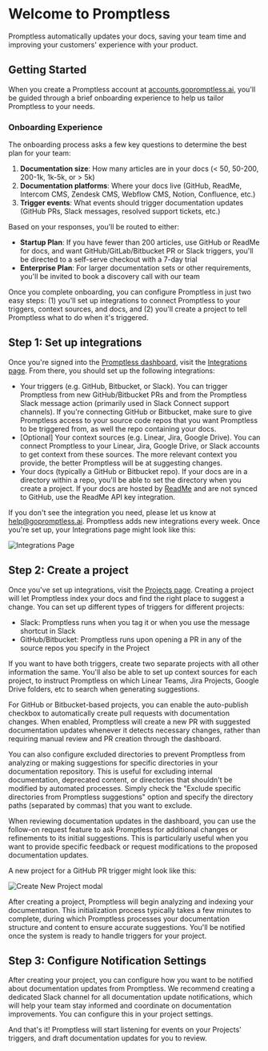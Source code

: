 # Welcome to Promptless


Promptless automatically updates your docs, saving your team time and improving your customers' experience with your product.

## Getting Started

When you create a Promptless account at [accounts.gopromptless.ai](https://accounts.gopromptless.ai), you'll be guided through a brief onboarding experience to help us tailor Promptless to your needs.

### Onboarding Experience

The onboarding process asks a few key questions to determine the best plan for your team:

1. **Documentation size**: How many articles are in your docs (< 50, 50-200, 200-1k, 1k-5k, or > 5k)
2. **Documentation platforms**: Where your docs live (GitHub, ReadMe, Intercom CMS, Zendesk CMS, Webflow CMS, Notion, Confluence, etc.)
3. **Trigger events**: What events should trigger documentation updates (GitHub PRs, Slack messages, resolved support tickets, etc.)

Based on your responses, you'll be routed to either:

- **Startup Plan**: If you have fewer than 200 articles, use GitHub or ReadMe for docs, and want GitHub/GitLab/Bitbucket PR or Slack triggers, you'll be directed to a self-serve checkout with a 7-day trial
- **Enterprise Plan**: For larger documentation sets or other requirements, you'll be invited to book a discovery call with our team

Once you complete onboarding, you can configure Promptless in just two easy steps: (1) you'll set up integrations to connect Promptless to your triggers, context sources, and docs, and (2) you'll create a project to tell Promptless what to do when it's triggered.

## Step 1: Set up integrations

Once you're signed into the [Promptless dashboard](https://app.gopromptless.ai/), visit the [Integrations page](https://app.gopromptless.ai/integrations). From there, you should set up the following integrations:

* Your triggers (e.g. GitHub, Bitbucket, or Slack). You can trigger Promptless from new GitHub/Bitbucket PRs and from the Promptless Slack message action (primarily used in Slack Connect support channels). If you're connecting GitHub or Bitbucket, make sure to give Promptless access to your source code repos that you want Promptless to be triggered from, as well the repo containing your docs.  
* [Optional] Your context sources (e.g. Linear, Jira, Google Drive). You can connect Promptless to your Linear, Jira, Google Drive, or Slack accounts to get context from these sources. The more relevant context you provide, the better Promptless will be at suggesting changes.
* Your docs (typically a GitHub or Bitbucket repo). If your docs are in a directory within a repo, you'll be able to set the directory when you create a project. If your docs are hosted by [ReadMe](https://readme.com/) and are not synced to GitHub, use the ReadMe API key integration. 

If you don't see the integration you need, please let us know at [help@gopromptless.ai](mailto:help@gopromptless.ai). Promptless adds new integrations every week. Once you're set up, your Integrations page might look like this:

<Frame>
  <img src="./assets/integrations-page.png" alt="Integrations Page" />
</Frame>

## Step 2: Create a project

Once you've set up integrations, visit the [Projects page](https://app.gopromptless.ai/projects). Creating a project will let Promptless index your docs and find the right place to suggest a change. You can set up different types of triggers for different projects:
- Slack: Promptless runs when you tag it or when you use the message shortcut in Slack
- GitHub/Bitbucket: Promptless runs upon opening a PR in any of the source repos you specify in the Project

If you want to have both triggers, create two separate projects with all other information the same. You'll also be able to set up context sources for each project, to instruct Promptless on which Linear Teams, Jira Projects, Google Drive folders, etc to search when generating suggestions. 

For GitHub or Bitbucket-based projects, you can enable the auto-publish checkbox to automatically create pull requests with documentation changes. When enabled, Promptless will create a new PR with suggested documentation updates whenever it detects necessary changes, rather than requiring manual review and PR creation through the dashboard.


You can also configure excluded directories to prevent Promptless from analyzing or making suggestions for specific directories in your documentation repository. This is useful for excluding internal documentation, deprecated content, or directories that shouldn't be modified by automated processes. Simply check the "Exclude specific directories from Promptless suggestions" option and specify the directory paths (separated by commas) that you want to exclude.

When reviewing documentation updates in the dashboard, you can use the follow-on request feature to ask Promptless for additional changes or refinements to its initial suggestions. This is particularly useful when you want to provide specific feedback or request modifications to the proposed documentation updates.

A new project for a GitHub PR trigger might look like this:

<Frame>
  <img src="https://promptless-customer-doc-assets.s3.amazonaws.com/docs-images/org_2lvkgU9erOFxYhtEVVC0ymPrPdF/80863009-2671-4d86-91d6-95633becce22-new-project-modal-updated.png" alt="Create New Project modal" />
</Frame>

After creating a project, Promptless will begin analyzing and indexing your documentation. This initialization process typically takes a few minutes to complete, during which Promptless processes your documentation structure and content to ensure accurate suggestions. You'll be notified once the system is ready to handle triggers for your project.

## Step 3: Configure Notification Settings

After creating your project, you can configure how you want to be notified about documentation updates from Promptless. We recommend creating a dedicated Slack channel for all documentation update notifications, which will help your team stay informed and coordinate on documentation improvements. You can configure this in your project settings.

And that's it! Promptless will start listening for events on your Projects' triggers, and draft documentation updates for you to review.